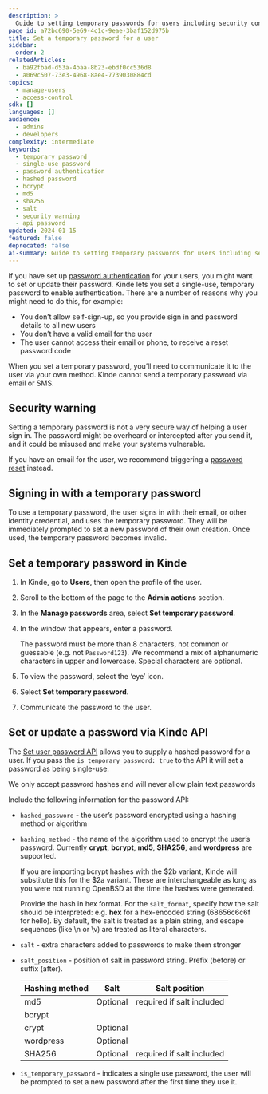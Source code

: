 ```yaml
---
description: >
  Guide to setting temporary passwords for users including security considerations, API methods, hashing algorithms, and single-use password management.
page_id: a72bc690-5e69-4c1c-9eae-3baf152d975b
title: Set a temporary password for a user
sidebar:
  order: 2
relatedArticles:
  - ba92fbad-d53a-4baa-8b23-ebdf0cc536d8
  - a069c507-73e3-4968-8ae4-7739030884cd
topics:
  - manage-users
  - access-control
sdk: []
languages: []
audience:
  - admins
  - developers
complexity: intermediate
keywords:
  - temporary password
  - single-use password
  - password authentication
  - hashed password
  - bcrypt
  - md5
  - sha256
  - salt
  - security warning
  - api password
updated: 2024-01-15
featured: false
deprecated: false
ai-summary: Guide to setting temporary passwords for users including security considerations, API methods, hashing algorithms, and single-use password management.
---
```


If you have set up [password authentication](/authenticate/authentication-methods/password-authentication/) for your users, you might want to set or update their password. Kinde lets you set a single-use, temporary password to enable authentication. There are a number of reasons why you might need to do this, for example:

- You don’t allow self-sign-up, so you provide sign in and password details to all new users
- You don’t have a valid email for the user
- The user cannot access their email or phone, to receive a reset password code

When you set a temporary password, you’ll need to communicate it to the user via your own method. Kinde cannot send a temporary password via email or SMS.

## Security warning

Setting a temporary password is not a very secure way of helping a user sign in. The password might be overheard or intercepted after you send it, and it could be misused and make your systems vulnerable.

If you have an email for the user, we recommend triggering a [password reset](/manage-users/access-control/reset-user-password/) instead.

## Signing in with a temporary password

To use a temporary password, the user signs in with their email, or other identity credential, and uses the temporary password. They will be immediately prompted to set a new password of their own creation. Once used, the temporary password becomes invalid.

## Set a temporary password in Kinde

1. In Kinde, go to **Users**, then open the profile of the user.
2. Scroll to the bottom of the page to the **Admin actions** section.
3. In the **Manage passwords** area, select **Set temporary password**.
4. In the window that appears, enter a password.

   <Aside>

   The password must be more than 8 characters, not common or guessable (e.g. not `Password123`). We recommend a mix of alphanumeric characters in upper and lowercase. Special characters are optional.

   </Aside>

5. To view the password, select the ‘eye’ icon.
6. Select **Set temporary password**.
7. Communicate the password to the user.

## Set or update a password via Kinde API

The [Set user password API](/kinde-apis/management#tag/users/put/api/v1/users/{user_id}/password) allows you to supply a hashed password for a user. If you pass the `is_temporary_password: true` to the API it will set a password as being single-use.

<Aside type="warning">

We only accept password hashes and will never allow plain text passwords

</Aside>

Include the following information for the password API:

- `hashed_password` - the user’s password encrypted using a hashing method or algorithm
- `hashing_method` - the name of the algorithm used to encrypt the user’s password. Currently **crypt**, **bcrypt**, **md5**, **SHA256**, and **wordpress** are supported.

    <Aside title="bcrypt $2b variant support">

  If you are importing bcrypt hashes with the $2b variant, Kinde will substitute this for the $2a variant. These are interchangeable as long as you were not running OpenBSD at the time the hashes were generated.

    </Aside>

    <Aside title="sha256 support:">

  Provide the hash in hex format. For the `salt_format`, specify how the salt should be interpreted: e.g. **hex** for a hex-encoded string (68656c6c6f for hello). By default, the salt is treated as a plain string, and escape sequences (like \n or \v) are treated as literal characters.

    </Aside>

- `salt` - extra characters added to passwords to make them stronger
- `salt_position` - position of salt in password string. Prefix (before) or suffix (after).

  | Hashing method | Salt     | Salt position             |
  | -------------- | -------- | ------------------------- |
  | md5            | Optional | required if salt included |
  | bcrypt         |          |                           |
  | crypt          | Optional |                           |
  | wordpress      | Optional |                           |
  | SHA256         | Optional | required if salt included |

- `is_temporary_password` - indicates a single use password, the user will be prompted to set a new password after the first time they use it.
